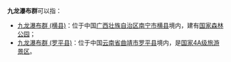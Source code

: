 '''九龙瀑布群'''可以指：
*[[九龙瀑布群_(横县)|九龙瀑布群 (横县)]]：位于中国[[广西壮族自治区|广西壮族自治区]][[南宁市|南宁市]][[横县|横县]]境内，建有[[中华人民共和国国家森林公园列表|国家森林公园]]；
*[[九龙瀑布群_(罗平县)|九龙瀑布群 (罗平县)]]：位于中国[[云南省|云南省]][[曲靖市|曲靖市]][[罗平县|罗平县]]境内，是[[国家4A级旅游景区|国家4A级旅游景区]]。

{{disambig|J|Cat=五字中国地名消歧义}}
